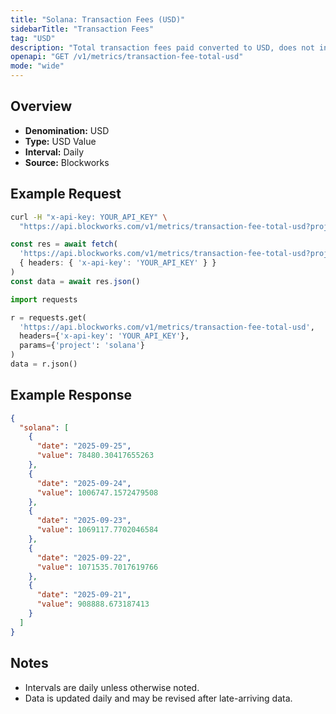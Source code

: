 ```yaml
---
title: "Solana: Transaction Fees (USD)"
sidebarTitle: "Transaction Fees"
tag: "USD"
description: "Total transaction fees paid converted to USD, does not include out-of-protocol tips or additional sources of revenue"
openapi: "GET /v1/metrics/transaction-fee-total-usd"
mode: "wide"
---
```


## Overview

- **Denomination:** USD
- **Type:** USD Value
- **Interval:** Daily
- **Source:** Blockworks

## Example Request

<CodeGroup>

```bash cURL
curl -H "x-api-key: YOUR_API_KEY" \
  "https://api.blockworks.com/v1/metrics/transaction-fee-total-usd?project=solana"
```

```typescript TypeScript
const res = await fetch(
  'https://api.blockworks.com/v1/metrics/transaction-fee-total-usd?project=solana',
  { headers: { 'x-api-key': 'YOUR_API_KEY' } }
)
const data = await res.json()
```

```python Python
import requests

r = requests.get(
  'https://api.blockworks.com/v1/metrics/transaction-fee-total-usd',
  headers={'x-api-key': 'YOUR_API_KEY'},
  params={'project': 'solana'}
)
data = r.json()
```

</CodeGroup>

## Example Response

```json
{
  "solana": [
    {
      "date": "2025-09-25",
      "value": 78480.30417655263
    },
    {
      "date": "2025-09-24",
      "value": 1006747.1572479508
    },
    {
      "date": "2025-09-23",
      "value": 1069117.7702046584
    },
    {
      "date": "2025-09-22",
      "value": 1071535.7017619766
    },
    {
      "date": "2025-09-21",
      "value": 908888.673187413
    }
  ]
}
```

## Notes
- Intervals are daily unless otherwise noted.
- Data is updated daily and may be revised after late-arriving data.